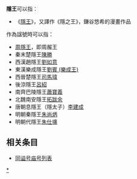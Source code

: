 '''隱王'''可以指：
*《[[隱王|隱王]]》，又譯作《隱之王》，鎌谷悠希的漫畫作品

作為諡號時可以指：

*[[周隱王|周隱王]]，即周赧王
*秦末楚隱王[[陳勝|陳勝]]
*西漢趙隱王[[劉如意|劉如意]]
*東漢樂成隱王[[劉賓_(樂成王)|劉賓 (樂成王)]]
*西晉楚隱王[[司馬瑋|司馬瑋]]
*後涼隱王[[呂紹|呂紹]]
*南齊巴陵隱王[[蕭寶義|蕭寶義]]
*北魏南安隱王[[拓跋余|拓跋余]]
*唐朝息隱王（隱太子）[[李建成|李建成]]
*明朝秦隱王[[朱尚炳|朱尚炳]]
*明朝代隱王[[朱仕㙻|朱仕㙻]]

== 相关条目 ==
* [[同谥号庙号列表|同谥号庙号列表]]

[[Category:諡隱|*]]
{{disambig}}